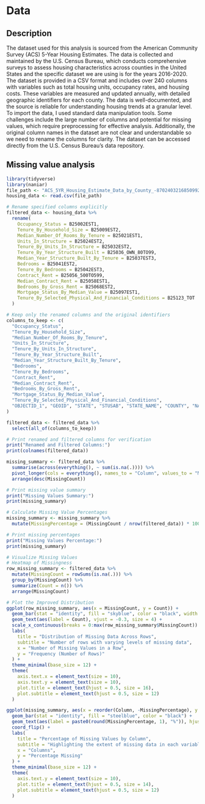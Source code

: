 # Data

## Description
The dataset used for this analysis is sourced from the American Community Survey (ACS) 5-Year Housing Estimates. The data is collected and maintained by the U.S. Census Bureau, which conducts comprehensive surveys to assess housing characteristics across counties in the United States and the specific dataset we are using is for the years 2016-2020. The dataset is provided in a CSV format and includes over 240 columns with variables such as total housing units, occupancy rates, and housing costs. These variables are measured and updated annually, with detailed geographic identifiers for each county. The data is well-documented, and the source is reliable for understanding housing trends at a granular level. To import the data, I used standard data manipulation tools. Some challenges include the large number of columns and potential for missing values, which require preprocessing for effective analysis. Additionally, the original column names in the dataset are not clear and understandable so we need to rename the columns for clarity. The dataset can be accessed directly from the U.S. Census Bureau's data repository.

## Missing value analysis
```r
library(tidyverse)  
library(naniar) 
file_path <- "ACS_5YR_Housing_Estimate_Data_by_County_-8702403216850992228.csv"
housing_data <- read.csv(file_path)

# Rename specified columns explicitly
filtered_data <- housing_data %>%
  rename(
    Occupancy_Status = B25002EST1,
    Tenure_By_Household_Size = B25009EST2,
    Median_Number_Of_Rooms_By_Tenure = B25021EST1,
    Units_In_Structure = B25024EST2,
    Tenure_By_Units_In_Structure = B25032EST2,
    Tenure_By_Year_Structure_Built = B25036_OWN_80TO99,
    Median_Year_Structure_Built_By_Tenure = B25037EST3,
    Bedrooms = B25041EST2,
    Tenure_By_Bedrooms = B25042EST3,
    Contract_Rent = B25056_500TO599,
    Median_Contract_Rent = B25058EST1,
    Bedrooms_By_Gross_Rent = B25068EST2,
    Mortgage_Status_By_Median_Value = B25097EST1,
    Tenure_By_Selected_Physical_And_Financial_Conditions = B25123_TOT
  )

# Keep only the renamed columns and the original identifiers
columns_to_keep <- c(
  "Occupancy_Status",
  "Tenure_By_Household_Size",
  "Median_Number_Of_Rooms_By_Tenure",
  "Units_In_Structure",
  "Tenure_By_Units_In_Structure",
  "Tenure_By_Year_Structure_Built",
  "Median_Year_Structure_Built_By_Tenure",
  "Bedrooms",
  "Tenure_By_Bedrooms",
  "Contract_Rent",
  "Median_Contract_Rent",
  "Bedrooms_By_Gross_Rent",
  "Mortgage_Status_By_Median_Value",
  "Tenure_By_Selected_Physical_And_Financial_Conditions",
  "OBJECTID_1", "GEOID", "STATE", "STUSAB", "STATE_NAME", "COUNTY", "NAME"
)

filtered_data <- filtered_data %>%
  select(all_of(columns_to_keep))

# Print renamed and filtered columns for verification
print("Renamed and Filtered Columns:")
print(colnames(filtered_data))
```

```r
missing_summary <- filtered_data %>%
  summarise(across(everything(), ~ sum(is.na(.)))) %>%
  pivot_longer(cols = everything(), names_to = "Column", values_to = "MissingCount") %>%
  arrange(desc(MissingCount))

# Print missing value summary
print("Missing Values Summary:")
print(missing_summary)

# Calculate Missing Value Percentages
missing_summary <- missing_summary %>%
  mutate(MissingPercentage = (MissingCount / nrow(filtered_data)) * 100)

# Print missing percentages
print("Missing Values Percentage:")
print(missing_summary)

# Visualize Missing Values
# Heatmap of Missingness
row_missing_summary <- filtered_data %>%
  mutate(MissingCount = rowSums(is.na(.))) %>%
  group_by(MissingCount) %>%
  summarize(Count = n()) %>%
  arrange(MissingCount)

# Plot the Improved Distribution
ggplot(row_missing_summary, aes(x = MissingCount, y = Count)) +
  geom_bar(stat = "identity", fill = "skyblue", color = "black", width = 0.8) +
  geom_text(aes(label = Count), vjust = -0.3, size = 4) +
  scale_x_continuous(breaks = 0:max(row_missing_summary$MissingCount)) +
  labs(
    title = "Distribution of Missing Data Across Rows",
    subtitle = "Number of rows with varying levels of missing data",
    x = "Number of Missing Values in a Row",
    y = "Frequency (Number of Rows)"
  ) +
  theme_minimal(base_size = 12) +
  theme(
    axis.text.x = element_text(size = 10),
    axis.text.y = element_text(size = 10),
    plot.title = element_text(hjust = 0.5, size = 16),
    plot.subtitle = element_text(hjust = 0.5, size = 12)
  )

ggplot(missing_summary, aes(x = reorder(Column, -MissingPercentage), y = MissingPercentage)) +
  geom_bar(stat = "identity", fill = "steelblue", color = "black") +
  geom_text(aes(label = paste0(round(MissingPercentage, 1), "%")), hjust = -0.1, size = 3.5) +
  coord_flip() +
  labs(
    title = "Percentage of Missing Values by Column",
    subtitle = "Highlighting the extent of missing data in each variable",
    x = "Columns",
    y = "Percentage Missing"
  ) +
  theme_minimal(base_size = 12) +
  theme(
    axis.text.y = element_text(size = 10),
    plot.title = element_text(hjust = 0.5, size = 14),
    plot.subtitle = element_text(hjust = 0.5, size = 12)
  )
```

